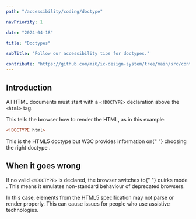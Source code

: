 ```yaml
---
path: "/accessibility/coding/doctype"

navPriority: 1

date: "2024-04-18"

title: "Doctypes"

subTitle: "Follow our accessibility tips for doctypes."

contribute: "https://github.com/mi6/ic-design-system/tree/main/src/content/structured/accessibility/documenting/index.mdx"
---
```


## Introduction

All HTML documents must start with a `<!DOCTYPE>` declaration above the `<html>` tag.

This tells the browser how to render the HTML, as in this example:

```html
<!DOCTYPE html>
```

<p>
  This is the HTML5 doctype but W3C provides information on{" "}
  <ic-link
    target="_blank"
    href="https://www.w3.org/wiki/Doctypes_and_markup_styles"
    rel="noreferer noopener nofollow"
    id="fn-1"
  >
    choosing the right doctype
  </ic-link>
  .
</p>

## When it goes wrong

<p>
  If no valid <code className="language-text">&lt;!DOCTYPE&gt;</code> is
  declared, the browser switches to{" "}
  <ic-link
    target="_blank"
    href="https://developer.mozilla.org/en-US/docs/Web/HTML/Quirks_Mode_and_Standards_Mode"
    rel="noreferer noopener nofollow"
  >
    quirks mode
  </ic-link>
  . This means it emulates non-standard behaviour of deprecated browsers.
</p>

In this case, elements from the HTML5 specification may not parse or render properly. This can cause issues for people who use assistive technologies.
